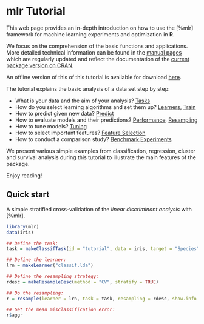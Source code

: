 # mlr Tutorial
This web page provides an in-depth introduction on how to
use the [%mlr] framework for machine learning experiments and
optimization in **R**.

We focus on the comprehension of the basic functions and applications.
More detailed technical information can be found in the [manual pages](http://berndbischl.github.io/mlr/man/) which
are regularly updated and reflect the documentation of the [current package version on CRAN](http://cran.r-project.org/web/packages/mlr/index.html).

An offline version of this of this tutorial is available for download [here](http://berndbischl.github.io/mlr/tutorial/mlr_tutorial.zip).

The tutorial explains the basic analysis of a data set step by step:

* What is your data and the aim of your analysis? [Tasks](task.md)
* How do you select learning algorithms and set them up? [Learners](learner.md), [Train](train.md)
* How to predict given new data? [Predict](predict.md)
* How to evaluate models and their predictions? [Performance](performance.md), [Resampling](resample.md)
* How to tune models? [Tuning](tune.md)
* How to select important features? [Feature Selection](feature_selection.md)
* How to conduct a comparison study? [Benchmark Experiments](benchmark_experiments.md)

We present various simple examples from classification, regression, cluster and survival
analysis during this tutorial to illustrate the main features of the
package.

Enjoy reading!


## Quick start
A simple stratified cross-validation of the *linear discriminant analysis* with [%mlr].
```r
library(mlr)
data(iris)

## Define the task:
task = makeClassifTask(id = "tutorial", data = iris, target = "Species")

## Define the learner:
lrn = makeLearner("classif.lda")

## Define the resampling strategy:
rdesc = makeResampleDesc(method = "CV", stratify = TRUE)

## Do the resampling:
r = resample(learner = lrn, task = task, resampling = rdesc, show.info = FALSE)

## Get the mean misclassification error:
r$aggr
```
